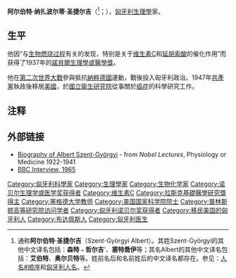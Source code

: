 {{Expand English|date=2018年11月}}
{{Infobox_Scientist
| name              = 阿尔伯特·圣捷尔吉<br />{{lang|hu|Szent-Györgyi Albert}}
| image             = GyorgyiNIH.jpg
| image_width       = 
| caption           = 攝於1948年
| birth_date        = {{birth date|1893|9|16}} 
| birth_place       = {{AUT-HUN}}[[布達佩斯|布達佩斯]]
| death_date        = {{Death date and age|1986|10|22|1893|9|16}}
| death_place       = {{USA}}[[麻薩諸塞州|麻薩諸塞州]][[伍兹霍尔|伍兹霍尔]]
| residence         = 
| nationality       = {{HUN}}<br>{{USA}}
| field             = 
| known_for         = 
| work_institution  = [[塞格德大學|塞格德大學]]<br>[[劍橋大學|劍橋大學]]
| alma_mater        = 
| doctoral_advisor  = 
| doctoral_students = 
| prizes            = [[File:Nobel_prize_medal.svg|20px]] [[諾貝爾生理學或醫學獎|諾貝爾生理學或醫學獎]]（1937年）
| religion          = 
| footnotes         = 
| URL               = 
}}

'''阿尔伯特·纳扎波尔蒂·圣捷尔吉'''（{{lang-hu|'''Nagyrápolti Szent-Györgyi Albert'''}}<ref group="注">通称'''阿尔伯特·圣捷尔吉'''（Szent-Györgyi Albert）。其姓Szent-Györgyi的其他中文译名包括：'''森特﹣哲尔吉''''、'''塞特喬伊'''等；其名Albert的其他中文译名包括：'''艾伯特'''、'''奥尔贝特'''等。姓前名后和名前姓后的中文译名都存在。参见：[[人名#顺序|人名#顺序]]和[[匈牙利人名|匈牙利人名]]。</ref>；{{bd|1893年|9月16日|1986年|10月22日|catIdx=A}}），[[匈牙利|匈牙利]][[生理學|生理學]]家。

==生平==
他因“与[[细胞呼吸|生物燃烧过程]]有关的发现，特别是关于[[维生素C|维生素C]]和[[延胡索酸|延胡索酸]]的催化作用”而获得了1937年的[[諾貝爾生理學或醫學獎|諾貝爾生理學或醫學獎]]。

他在[[第二次世界大戰|第二次世界大戰]]參與抵抗[[納粹德國|納粹德國]]運動，戰後投入匈牙利政治。1947年[[匈牙利人民共和國|共產黨]]執政後移居[[美國|美國]]，於[[國立衛生研究院_(美國)|國立衛生研究院]]從事關於[[癌症|癌症]]的科學研究工作。

==注释==
{{Reflist|group="注"}}

== 外部链接 ==
{{Commonscat|Albert Szent-Györgyi}}
* [http://www.nobel.se/medicine/laureates/1937/szent-gyorgyi-bio.html Biography of Albert Szent-Györgyi] {{Wayback|url=http://www.nobel.se/medicine/laureates/1937/szent-gyorgyi-bio.html |date=20011217231846 }} - from ''Nobel Lectures'', Physiology or Medicine 1922-1941
* [http://www.bbc.co.uk/sn/tvradio/programmes/horizon/broadband/archive/gyorgyi/ BBC Interview, 1965]

{{諾貝爾生理學或醫學獎獲得者 (1926年-1950年)}}
{{阿尔伯特·拉斯克基础医学研究奖获得者}}

{{Authority control}}
{{DEFAULTSORT:Szent-Gyorgyi, Albert}}
[[Category:匈牙利科學家|Category:匈牙利科學家]]
[[Category:生理學家|Category:生理學家]]
[[Category:生物化学家|Category:生物化学家]]
[[Category:诺贝尔生理学或医学奖获得者|Category:诺贝尔生理学或医学奖获得者]]
[[Category:维生素C|Category:维生素C]]
[[Category:拉斯克基礎醫學研究獎得主|Category:拉斯克基礎醫學研究獎得主]]
[[Category:塞格德大学教师|Category:塞格德大学教师]]
[[Category:美国国家科学院院士|Category:美国国家科学院院士]]
[[Category:普林斯顿高等研究院访问学者|Category:普林斯顿高等研究院访问学者]]
[[Category:匈牙利诺贝尔奖获得者|Category:匈牙利诺贝尔奖获得者]]
[[Category:移民美国的匈牙利人|Category:移民美国的匈牙利人]]
[[Category:布达佩斯人|Category:布达佩斯人]]
[[Category:匈牙利医生|Category:匈牙利医生]]